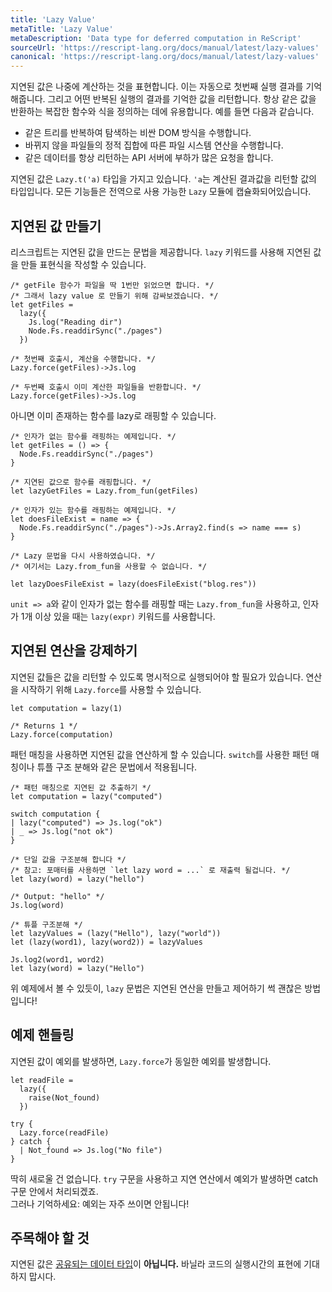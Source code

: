 ```yaml
---
title: 'Lazy Value'
metaTitle: 'Lazy Value'
metaDescription: 'Data type for deferred computation in ReScript'
sourceUrl: 'https://rescript-lang.org/docs/manual/latest/lazy-values'
canonical: 'https://rescript-lang.org/docs/manual/latest/lazy-values'
---
```


지연된 값은 나중에 계산하는 것을 표현합니다. 이는 자동으로 첫번째 실행 결과를 기억해줍니다. 그리고 어떤 반복된 실행의 결과를 기억한 값을 리턴합니다.
항상 같은 값을 반환하는 복잡한 함수와 식을 정의하는 데에 유용합니다. 예를 들면 다음과 같습니다.

- 같은 트리를 반복하여 탐색하는 비싼 DOM 방식을 수행합니다.
- 바뀌지 않을 파일들의 정적 집합에 따른 파일 시스템 연산을 수행합니다.
- 같은 데이터를 항상 리턴하는 API 서버에 부하가 많은 요청을 합니다.

지연된 값은 `Lazy.t('a)` 타입을 가지고 있습니다. `'a`는 계산된 결과값을 리턴할 값의 타입입니다. 모든 기능들은 전역으로 사용 가능한 `Lazy` 모듈에 캡슐화되어있습니다.

## 지연된 값 만들기

리스크립트는 지연된 값을 만드는 문법을 제공합니다. `lazy` 키워드를 사용해 지연된 값을 만들 표현식을 작성할 수 있습니다.

```reason
/* getFile 함수가 파일을 딱 1번만 읽었으면 합니다. */
/* 그래서 lazy value 로 만들기 위해 감싸보겠습니다. */
let getFiles =
  lazy({
    Js.log("Reading dir")
    Node.Fs.readdirSync("./pages")
  })

/* 첫번째 호출시, 계산을 수행합니다. */
Lazy.force(getFiles)->Js.log

/* 두번째 호출시 이미 계산한 파일들을 반환합니다. */
Lazy.force(getFiles)->Js.log
```

아니면 이미 존재하는 함수를 lazy로 래핑할 수 있습니다.

```reason
/* 인자가 없는 함수를 래핑하는 예제입니다. */
let getFiles = () => {
  Node.Fs.readdirSync("./pages")
}

/* 지연된 값으로 함수를 래핑합니다. */
let lazyGetFiles = Lazy.from_fun(getFiles)
```

```reason
/* 인자가 있는 함수를 래핑하는 예제입니다. */
let doesFileExist = name => {
  Node.Fs.readdirSync("./pages")->Js.Array2.find(s => name === s)
}

/* Lazy 문법을 다시 사용하였습니다. */
/* 여기서는 Lazy.from_fun을 사용할 수 없습니다. */

let lazyDoesFileExist = lazy(doesFileExist("blog.res"))
```

`unit => a`와 같이 인자가 없는 함수를 래핑할 때는 `Lazy.from_fun`을 사용하고, 인자가 1개 이상 있을 때는 `lazy(expr)` 키워드를 사용합니다.

## 지연된 연산을 강제하기

지연된 값들은 값을 리턴할 수 있도록 명시적으로 실행되어야 할 필요가 있습니다. 연산을 시작하기 위해 `Lazy.force`를 사용할 수 있습니다.

```reason
let computation = lazy(1)

/* Returns 1 */
Lazy.force(computation)
```

패턴 매칭을 사용하면 지연된 값을 연산하게 할 수 있습니다. `switch`를 사용한 패턴 매칭이나 튜플 구조 분해와 같은 문법에서 적용됩니다.

```reason
/* 패턴 매칭으로 지연된 값 추출하기 */
let computation = lazy("computed")

switch computation {
| lazy("computed") => Js.log("ok")
| _ => Js.log("not ok")
}
```

```reason
/* 단일 값을 구조분해 합니다 */
/* 참고: 포매터를 사용하면 `let lazy word = ...` 로 재출력 될겁니다. */
let lazy(word) = lazy("hello")

/* Output: "hello" */
Js.log(word)
```

```reason
/* 튜플 구조분해 */
let lazyValues = (lazy("Hello"), lazy("world"))
let (lazy(word1), lazy(word2)) = lazyValues

Js.log2(word1, word2)
let lazy(word) = lazy("Hello")
```

위 예제에서 볼 수 있듯이, `lazy` 문법은 지연된 연산을 만들고 제어하기 썩 괜찮은 방법입니다!

## 예제 핸들링

지연된 값이 예외를 발생하면, `Lazy.force`가 동일한 예외를 발생합니다.

```reason
let readFile =
  lazy({
    raise(Not_found)
  })

try {
  Lazy.force(readFile)
} catch {
  | Not_found => Js.log("No file")
}
```

딱히 새로울 건 없습니다. `try` 구문을 사용하고 지연 연산에서 예외가 발생하면 catch 구문 안에서 처리되겠죠.  
그러나 기억하세요: 예외는 자주 쓰이면 안됩니다!

## 주목해야 할 것

지연된 값은 [공유되는 데이터 타입](/JavaScript-Interop/02-Shared-Data-Types)이 **아닙니다.** 바닐라 코드의 실행시간의 표현에 기대하지 맙시다.
